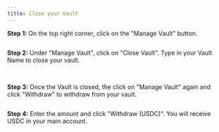 ```yaml
---
title: Close your Vault
---
```

**Step 1:** On the top right corner, click on the "Manage Vault" button.

<img src="../../../assets/image (76).png" alt=""/>

**Step 2:** Under "Manage Vault", click on "Close Vault". Type in your Vault Name to close your vault.

<div>

<img src="../../../assets/Screenshot 2024-10-23 122208.png" alt=""/>

 

<img src="../../../assets/image (73).png" alt=""/>

</div>

**Step 3:** Once the Vault is closed, the click on "Manage Vault" again and click "Withdraw" to withdraw from your vault.

<img src="../../../assets/image (74).png" alt=""/>

**Step 4:** Enter the amount and click "Withdraw (USDC)". You will receive USDC in your main account.

<img src="../../../assets/image (75).png" alt=""/>
